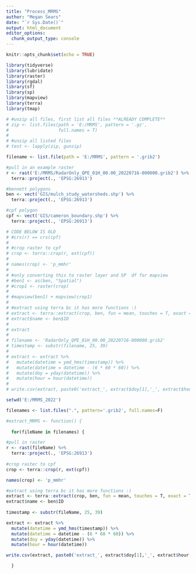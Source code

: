 ```yaml
---
title: "Process_MRMS"
author: "Megan Sears"
date: "`r Sys.Date()`"
output: html_document
editor_options: 
  chunk_output_type: console
---
```


```r
knitr::opts_chunk$set(echo = TRUE)

library(tidyverse)
library(lubridate)
library(raster)
library(rgdal)
library(sf)
library(sp)
library(mapview)
library(terra)
library(tmap)


```

```r
# #unzip all files, first list all files **ALREADY COMPLETE**
# zip <- list.files(path = 'E:/MRMS', pattern = '.gz',
#                   full.names = T)
# 
# #unzip all listed files
# test <- lapply(zip, gunzip)

filename <- list.file(path = 'E:/MRMS', pattern = '.grib2')

#pull in an example raster
r <- rast('E:/MRMS/RadarOnly_QPE_01H_00.00_20220716-000000.grib2') %>%
  terra::project(., 'EPSG:26913')

#bennett polygons
ben <- vect('GIS/mulch_study_watersheds.shp') %>%
  terra::project(., 'EPSG:26913')

#cpf polygon
cpf <- vect('GIS/cameron_boundary.shp') %>%
  terra::project(., 'EPSG:26913')

# CODE BELOW IS OLD
# #crs(r) == crs(cpf)
# 
# #crop raster to cpf
# crop <- terra::crop(r, ext(cpf))
# 
# names(crop) <- 'p_mmhr'
# 
# #only converting this to raster layer and SP  df for mapview
# #ben1 <- as(ben, "Spatial")
# #crop1 <- raster(crop)
# 
# #mapview(ben1) + mapview(crop1) 
# 
# #extract using terra bc it has more functions :)
# extract <- terra::extract(crop, ben, fun = mean, touches = T, exact = T)
# extract$name <- ben$ID
# 
# extract
# 
# filename <- 'RadarOnly_QPE_01H_00.00_20220716-000000.grib2'
# timestamp <- substr(filename, 25, 39)
# 
# extract <- extract %>%
#   mutate(datetime = ymd_hms(timestamp)) %>%
#   mutate(datetime = datetime - (6 * 60 * 60)) %>%
#   mutate(doy = yday(datetime)) %>%
#   mutate(hour = hour(datetime))
# 
# write.csv(extract, paste0('extract_', extract$doy[1],'_', extract$hour[1],'.csv'))

```



```r
setwd('E:/MRMS_2022')

filenames <- list.files(".", pattern='.grib2', full.names=F)

#extract_MRMS <- function() {
  
  for(fileName in filenames) {

#pull in raster
r <- rast(fileName) %>%
  terra::project(., 'EPSG:26913')
   
#crop raster to cpf
crop <- terra::crop(r, ext(cpf))

names(crop) <- 'p_mmhr'    

#extract using terra bc it has more functions :)
extract <- terra::extract(crop, ben, fun = mean, touches = T, exact = T)
extract$name <- ben$ID
    
timestamp <- substr(fileName, 25, 39)

extract <- extract %>%
  mutate(datetime = ymd_hms(timestamp)) %>%
  mutate(datetime = datetime - (6 * 60 * 60)) %>%
  mutate(doy = yday(datetime)) %>%
  mutate(hour = hour(datetime))

write.csv(extract, paste0('extract_', extract$doy[1],'_', extract$hour[1],'.csv'))

  }

```

```r





```


